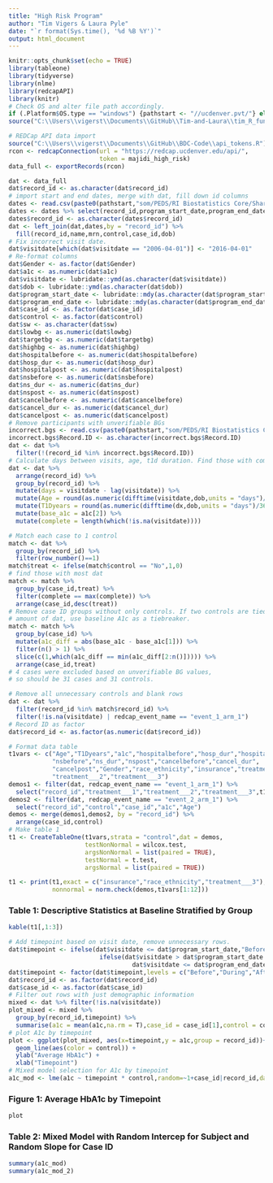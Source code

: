 ```yaml
---
title: "High Risk Program"
author: "Tim Vigers & Laura Pyle"
date: "`r format(Sys.time(), '%d %B %Y')`"
output: html_document
---
```


```r
knitr::opts_chunk$set(echo = TRUE)
library(tableone)
library(tidyverse)
library(nlme)
library(redcapAPI)
library(knitr)
# Check OS and alter file path accordingly.
if (.Platform$OS.type == "windows") {pathstart <- "//ucdenver.pvt/"} else if (.Platform$OS.type == "unix"){pathstart <- "/Volumes/"}
source("C:\\Users\\vigerst\\Documents\\GitHub\\Tim-and-Laura\\tim_R_functions.R")
```

```r
# REDCap API data import
source("C:\\Users\\vigerst\\Documents\\GitHub\\BDC-Code\\api_tokens.R")
rcon <- redcapConnection(url = "https://redcap.ucdenver.edu/api/",
                         token = majidi_high_risk)
data_full <- exportRecords(rcon)
```

```r
dat <- data_full
dat$record_id <- as.character(dat$record_id)
# import start and end dates, merge with dat, fill down id columns
dates <- read.csv(paste0(pathstart,"som/PEDS/RI Biostatistics Core/Shared/Shared Projects/Laura/BDC/Projects/Shideh Majidi/High Risk Program/data_Cleaned/StartEndDates.csv"))
dates <- dates %>% select(record_id,program_start_date,program_end_date,Gender)
dates$record_id <- as.character(dates$record_id)
dat <- left_join(dat,dates,by = "record_id") %>%
  fill(record_id,name,mrn,control,case_id,dob)
# Fix incorrect visit date.
dat$visitdate[which(dat$visitdate == "2006-04-01")] <- "2016-04-01"
# Re-format columns
dat$Gender <- as.factor(dat$Gender)
dat$a1c <- as.numeric(dat$a1c)
dat$visitdate <- lubridate::ymd(as.character(dat$visitdate))
dat$dob <- lubridate::ymd(as.character(dat$dob))
dat$program_start_date <- lubridate::mdy(as.character(dat$program_start_date))
dat$program_end_date <- lubridate::mdy(as.character(dat$program_end_date))
dat$case_id <- as.factor(dat$case_id)
dat$control <- as.factor(dat$control)
dat$sw <- as.character(dat$sw)
dat$lowbg <- as.numeric(dat$lowbg)
dat$targetbg <- as.numeric(dat$targetbg)
dat$highbg <- as.numeric(dat$highbg)
dat$hospitalbefore <- as.numeric(dat$hospitalbefore)
dat$hosp_dur <- as.numeric(dat$hosp_dur)
dat$hospitalpost <- as.numeric(dat$hospitalpost)
dat$nsbefore <- as.numeric(dat$nsbefore)
dat$ns_dur <- as.numeric(dat$ns_dur)
dat$nspost <- as.numeric(dat$nspost)
dat$cancelbefore <- as.numeric(dat$cancelbefore)
dat$cancel_dur <- as.numeric(dat$cancel_dur)
dat$cancelpost <- as.numeric(dat$cancelpost)
# Remove participants with unverifiable BGs
incorrect.bgs <- read.csv(paste0(pathstart,"som/PEDS/RI Biostatistics Core/Shared/Shared Projects/Laura/BDC/Projects/Shideh Majidi/High Risk Program/data_Cleaned/NotVerifiedBG.csv"))
incorrect.bgs$Record.ID <- as.character(incorrect.bgs$Record.ID)
dat <- dat %>%
  filter(!(record_id %in% incorrect.bgs$Record.ID))
# Calculate days between visits, age, t1d duration. Find those with complete dat.
dat <- dat %>% 
  arrange(record_id) %>%
  group_by(record_id) %>%
  mutate(days = visitdate - lag(visitdate)) %>%
  mutate(Age = round(as.numeric(difftime(visitdate,dob,units = "days")/365.2425),3)) %>%
  mutate(T1Dyears = round(as.numeric(difftime(dx,dob,units = "days")/365.2425),3)) %>%
  mutate(base_a1c = a1c[2]) %>%
  mutate(complete = length(which(!is.na(visitdate))))
```

```r
# Match each case to 1 control
match <- dat %>%
  group_by(record_id) %>%
  filter(row_number()==1)
match$treat <- ifelse(match$control == "No",1,0)
# find those with most dat
match <- match %>%
  group_by(case_id,treat) %>%
  filter(complete == max(complete)) %>%
  arrange(case_id,desc(treat))
# Remove case ID groups without only controls. If two controls are tied for 
# amount of dat, use baseline A1c as a tiebreaker.
match <- match %>%
  group_by(case_id) %>%
  mutate(a1c_diff = abs(base_a1c - base_a1c[1])) %>% 
  filter(n() > 1) %>%
  slice(c(1,which(a1c_diff == min(a1c_diff[2:n()])))) %>%
  arrange(case_id,treat)
# 4 cases were excluded based on unverifiable BG values, 
# so should be 31 cases and 31 controls.

# Remove all unnecessary controls and blank rows
dat <- dat %>%
  filter(record_id %in% match$record_id) %>%
  filter(!is.na(visitdate) | redcap_event_name == "event_1_arm_1")
# Record ID as factor
dat$record_id <- as.factor(as.numeric(dat$record_id))
```

<!-- # Background -->

<!-- The purpose of this analysis is to test whether the high risk program was successful in improving diabetes outcomes.  Outcomes of interest include frequency of visits, rates of no shows and cancellations, and measurements of glycemia. -->

<!-- # Methods -->

<!-- Participants who completed at least 5 visits were matched to controls.  Length of participation in the program varied, so for each participant, the same amount of time before and after the program was included in the analysis.   -->

<!-- For each outcome, the means before, during, and after the program were compared in participants and controls using linear mixed effects models.   -->

<!-- The rate of change (slopes) of each outcome was compared in participants and controls using interrupted time series models.  These models estimated the slopes during two time periods, and then compared the slopes between participants and controls.  Therefore, separate models were run for each of the three pairwise comparisons of time periods (before vs. during, during vs. after, and before vs. after).   -->

<!-- # Results -->

<!-- Table 1 shows descriptive statistics at baseline in participants and controls. -->

<!-- Comparisons of mean outcomes in participants and controls during the period before the intervention are shown in Table 2a.  Comparisons during the program are shown in Table 2b, and after the program are shown in Table 2c. -->

<!-- Each interrupted time series model (corresponding to one outcome and comparison of two time periods) is summarized in a separate table.  The estimates in the tables can be interpreted as in the following example: -->

<!-- - "Intercept: control" - this is the estimated value of the outcome in the controls at the earliest time period included in the model -->
<!-- - "Intercept: case" - this is the estimated value of the outcome in the participants at the earliest time period included in the model -->
<!-- - "Intercept: case-control" - this is the difference in the intercepts in the cases and participants -->
<!-- - "Slope(time) before k: control" - this is the estimate of the slope in the controls before the intervention -->
<!-- - "Slope(time) before k: case" - this is the estimate of the slope in the participants before the intervention -->
<!-- - "Slope(time) before k: case-con" - this is the difference in the slopes in the participants and controls before the intervention -->
<!-- - "Slope(time) after k: control" - this is the estimate of the slope in the controls after the intervention -->
<!-- - "Slope(time) after k: case" - this is the estimate of the slope in the participants after the intervention -->
<!-- - "Slope(time) after k: case-con" - this is the difference in the slopes in the participants and controls after the intervention -->
<!-- - "Slope(time) change k: control" - this is the estimate of the change in the slope (during-before) in controls -->
<!-- - "Slope(time) change k: case" - this is the estimate of the change in the slope (during-before) in participants -->
<!-- - "Slope(time) change k: case-con" - this is the estimate of the difference in the change in slopes between participants and controls -->

<!-- After the tables summarizing each of the interrupted time series models, there are figures which show the longitudinal trajectories of the outcomes over time, with regression lines for participants and controls superimposed. -->

```r
# Format data table
t1vars <- c("Age","T1Dyears","a1c","hospitalbefore","hosp_dur","hospitalpost",
            "nsbefore","ns_dur","nspost","cancelbefore","cancel_dur",
            "cancelpost","Gender","race_ethnicity","insurance","treatment___1",
            "treatment___2","treatment___3")
demos1 <- filter(dat, redcap_event_name == "event_1_arm_1") %>% 
  select("record_id","treatment___1","treatment___2","treatment___3",t1vars[-c(1,3)])
demos2 <- filter(dat, redcap_event_name == "event_2_arm_1") %>%
  select("record_id","control","case_id","a1c","Age")
demos <- merge(demos1,demos2, by = "record_id") %>%
  arrange(case_id,control)
# Make table 1
t1 <- CreateTableOne(t1vars,strata = "control",dat = demos,
                     testNonNormal = wilcox.test,
                     argsNonNormal = list(paired = TRUE),
                     testNormal = t.test,
                     argsNormal = list(paired = TRUE))

t1 <- print(t1,exact = c("insurance","race_ethnicity","treatment___3"),
            nonnormal = norm.check(demos,t1vars[1:12]))
```

### Table 1: Descriptive Statistics at Baseline Stratified by Group

```r
kable(t1[,1:3])
```

```r
# Add timepoint based on visit date, remove unnecessary rows.
dat$timepoint <- ifelse(dat$visitdate <= dat$program_start_date,"Before",
                         ifelse(dat$visitdate > dat$program_start_date & 
                                  dat$visitdate <= dat$program_end_date,"During","After"))
dat$timepoint <- factor(dat$timepoint,levels = c("Before","During","After"))
dat$record_id <- as.factor(dat$record_id)
dat$case_id <- as.factor(dat$case_id)
# Filter out rows with just demographic information
mixed <- dat %>% filter(!is.na(visitdate))
plot_mixed <- mixed %>%
  group_by(record_id,timepoint) %>%
  summarise(a1c = mean(a1c,na.rm = T),case_id = case_id[1],control = control[1])
# plot A1c by timepoint
plot <- ggplot(plot_mixed, aes(x=timepoint,y = a1c,group = record_id))+
  geom_line(aes(color = control)) +
  ylab("Average HbA1c") +
  xlab("Timepoint")
# Mixed model selection for A1c by timepoint
a1c_mod <- lme(a1c ~ timepoint * control,random=~1+case_id|record_id,dat = mixed,na.action = na.omit) # Not enough observations

```

### Figure 1: Average HbA1c by Timepoint
```r
plot
```

### Table 2: Mixed Model with Random Intercep for Subject and Random Slope for Case ID
```r
summary(a1c_mod)
summary(a1c_mod_2)
```
